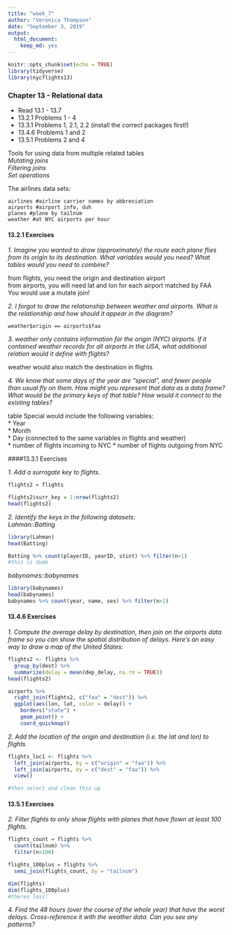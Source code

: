 ```yaml
---
title: "week_7"
author: "Veronica Thompson"
date: "September 3, 2019"
output: 
  html_document: 
    keep_md: yes
---
```


```r
knitr::opts_chunk$set(echo = TRUE)
library(tidyverse)
library(nycflights13)
```


### Chapter 13 - Relational data  

* Read 13.1 - 13.7  
* 13.2.1 Problems 1 - 4  
* 13.3.1 Problems 1, 2.1, 2.2 (install the correct packages first!)  
* 13.4.6 Problems 1 and 2  
* 13.5.1 Problems 2 and 4  


Tools for using data from multiple related tables  
*Mutating joins*  
*Filtering joins*  
*Set operations*  


The airlines data sets:  
```
airlines #airline carrier names by abbreviation 
airports #airport info, duh
planes #plane by tailnum
weather #at NYC airports per hour
```

#### 13.2.1 Exercises  

*1. Imagine you wanted to draw (approximately) the route each plane flies from its origin to its destination. What variables would you need? What tables would you need to combine?*  

from flights, you need the origin and destination airport  
from airports, you will need lat and lon for each airport matched by FAA  
You would use a mutate join!  

*2. I forgot to draw the relationship between weather and airports. What is the relationship and how should it appear in the diagram?*  

```
weather$origin == airports$faa 
```  

*3. weather only contains information for the origin (NYC) airports. If it contained weather records for all airports in the USA, what additional relation would it define with flights?*  

weather would also match the destination in flights  

*4. We know that some days of the year are “special”, and fewer people than usual fly on them. How might you represent that data as a data frame? What would be the primary keys of that table? How would it connect to the existing tables?*  

table Special would include the following variables:  
* Year  
* Month  
* Day (connected to the same variables in flights and weather)  
* number of flights incoming to NYC 
* number of flights outgoing from NYC 

####13.3.1 Exercises  

*1. Add a surrogate key to flights.*  
```r
flights2 = flights

flights2$surr_key = 1:nrow(flights2)
head(flights2)
```

*2. Identify the keys in the following datasets:*  
*Lahman::Batting*  
```r
library(Lahman)
head(Batting)

Batting %>% count(playerID, yearID, stint) %>% filter(n>1) 
#this is dumb
```  

*babynames::babynames*  
```r
library(babynames)
head(babynames)
babynames %>% count(year, name, sex) %>% filter(n>1)
```  

#### 13.4.6 Exercises  

*1. Compute the average delay by destination, then join on the airports data frame so you can show the spatial distribution of delays. Here’s an easy way to draw a map of the United States:*  

```r
flights2 <- flights %>% 
  group_by(dest) %>%
  summarize(delay = mean(dep_delay, na.rm = TRUE))
head(flights2)
```

```r
airports %>%
  right_join(flights2, c("faa" = "dest")) %>%
  ggplot(aes(lon, lat, color = delay)) +
    borders("state") +
    geom_point() +
    coord_quickmap()
```  

*2. Add the location of the origin and destination (i.e. the lat and lon) to flights*  
```r
flights_loc1 <- flights %>%
  left_join(airports, by = c("origin" = "faa")) %>%
  left_join(airports, by = c("dest" = "faa")) %>%
  view()

#then select and clean this up
```  

#### 13.5.1 Exercises  

*2. Filter flights to only show flights with planes that have flown at least 100 flights.*  
```r
flights_count = flights %>%
  count(tailnum) %>%
  filter(n>100) 

flights_100plus = flights %>%
  semi_join(flights_count, by = "tailnum")

dim(flights)
dim(flights_100plus)
#theres less!
```  

*4. Find the 48 hours (over the course of the whole year) that have the worst delays. Cross-reference it with the weather data. Can you see any patterns?*  


